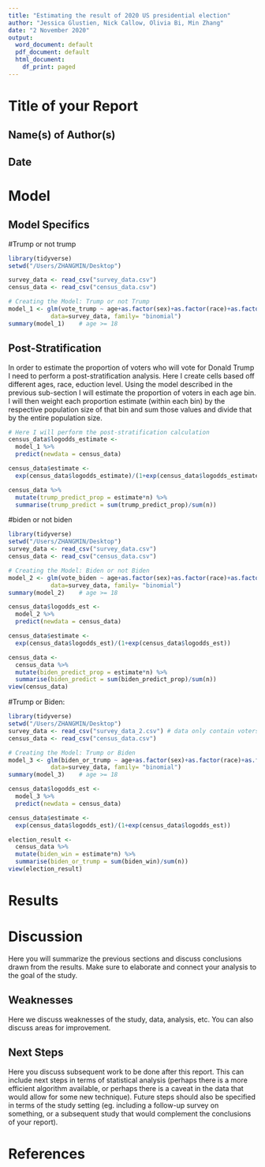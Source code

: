 ```yaml
---
title: "Estimating the result of 2020 US presidential election"
author: "Jessica Glustien, Nick Callow, Olivia Bi, Min Zhang"
date: "2 November 2020"
output:
  word_document: default
  pdf_document: default
  html_document:
    df_print: paged
---
```



# Title of your Report

## Name(s) of Author(s) 
## Date


# Model



## Model Specifics

#Trump or not trump

```r
library(tidyverse)
setwd("/Users/ZHANGMIN/Desktop")

survey_data <- read_csv("survey_data.csv")
census_data <- read_csv("census_data.csv")

# Creating the Model: Trump or not Trump
model_1 <- glm(vote_trump ~ age+as.factor(sex)+as.factor(race)+as.factor(education), 
            data=survey_data, family= "binomial")
summary(model_1)    # age >= 18

```

## Post-Stratification 

In order to estimate the proportion of voters who will vote for Donald Trump I need to perform a post-stratification analysis. Here I create cells based off different ages, race, eduction level. Using the model described in the previous sub-section I will estimate the proportion of voters in each age bin. I will then weight each proportion estimate (within each bin) by the respective population size of that bin and sum those values and divide that by the entire population size. 

```r
# Here I will perform the post-stratification calculation
census_data$logodds_estimate <-
  model_1 %>%
  predict(newdata = census_data)

census_data$estimate <-
  exp(census_data$logodds_estimate)/(1+exp(census_data$logodds_estimate))

census_data %>%
  mutate(trump_predict_prop = estimate*n) %>% 
  summarise(trump_predict = sum(trump_predict_prop)/sum(n))


```


#biden or not biden

```r
library(tidyverse)
setwd("/Users/ZHANGMIN/Desktop")
survey_data <- read_csv("survey_data.csv")
census_data <- read_csv("census_data.csv")

# Creating the Model: Biden or not Biden
model_2 <- glm(vote_biden ~ age+as.factor(sex)+as.factor(race)+as.factor(education), 
            data=survey_data, family= "binomial")
summary(model_2)    # age >= 18
```

```r
census_data$logodds_est <-
  model_2 %>%
  predict(newdata = census_data)

census_data$estimate <-
  exp(census_data$logodds_est)/(1+exp(census_data$logodds_est))

census_data <-
  census_data %>% 
  mutate(biden_predict_prop = estimate*n) %>% 
  summarise(biden_predict = sum(biden_predict_prop)/sum(n))
view(census_data)
```

#Trump or Biden: 

```r
library(tidyverse)
setwd("/Users/ZHANGMIN/Desktop")
survey_data <- read_csv("survey_data_2.csv") # data only contain voters who will vote for Biden or Trump. 
census_data <- read_csv("census_data.csv")

# Creating the Model: Trump or Biden
model_3 <- glm(biden_or_trump ~ age+as.factor(sex)+as.factor(race)+as.factor(education), 
            data=survey_data, family= "binomial")
summary(model_3)    # age >= 18
```

```r
census_data$logodds_est <-
  model_3 %>%
  predict(newdata = census_data)

census_data$estimate <-
  exp(census_data$logodds_est)/(1+exp(census_data$logodds_est))

election_result <-
  census_data %>% 
  mutate(biden_win = estimate*n) %>% 
  summarise(biden_or_trump = sum(biden_win)/sum(n))
view(election_result)
```

# Results


# Discussion

Here you will summarize the previous sections and discuss conclusions drawn from the results. Make sure to elaborate and connect your analysis to the goal of the study.

## Weaknesses

Here we discuss weaknesses of the study, data, analysis, etc. You can also discuss areas for improvement.

## Next Steps

Here you discuss subsequent work to be done after this report. This can include next steps in terms of statistical analysis (perhaps there is a more efficient algorithm available, or perhaps there is a caveat in the data that would allow for some new technique). Future steps should also be specified in terms of the study setting (eg. including a follow-up survey on something, or a subsequent study that would complement the conclusions of your report).


# References



